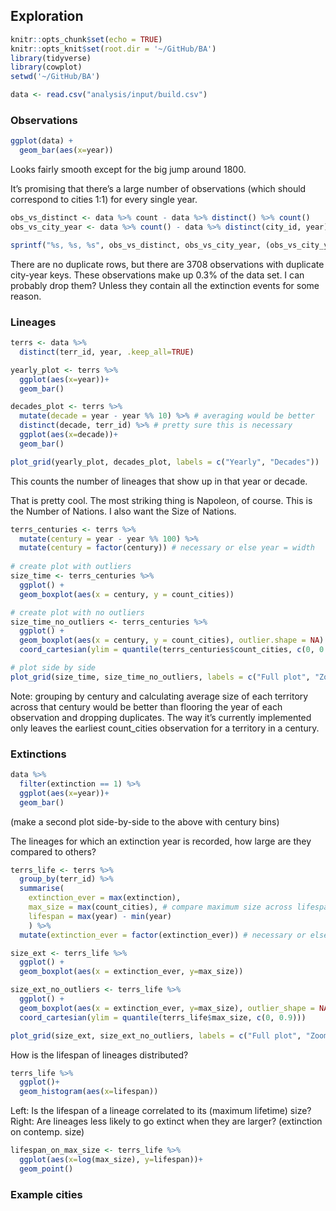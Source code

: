 ## Exploration

```r
knitr::opts_chunk$set(echo = TRUE)
knitr::opts_knit$set(root.dir = '~/GitHub/BA')
library(tidyverse)
library(cowplot)
setwd('~/GitHub/BA')
```

```r
data <- read.csv("analysis/input/build.csv")
```

### Observations

```r
ggplot(data) + 
  geom_bar(aes(x=year))
```

Looks fairly smooth except for the big jump around 1800.

It's promising that there's a large number of observations (which should correspond to cities 1:1) for every single year.

```r
obs_vs_distinct <- data %>% count - data %>% distinct() %>% count()
obs_vs_city_year <- data %>% count() - data %>% distinct(city_id, year) %>% count()

sprintf("%s, %s, %s", obs_vs_distinct, obs_vs_city_year, (obs_vs_city_year/data %>% count))


```

There are no duplicate rows, but there are 3708 observations with duplicate city-year keys.
These observations make up 0.3% of the data set. I can probably drop them? Unless they contain all the extinction events for some reason.

### Lineages

```r
terrs <- data %>% 
  distinct(terr_id, year, .keep_all=TRUE)
```


```r
yearly_plot <- terrs %>% 
  ggplot(aes(x=year))+
  geom_bar()

decades_plot <- terrs %>% 
  mutate(decade = year - year %% 10) %>% # averaging would be better
  distinct(decade, terr_id) %>% # pretty sure this is necessary
  ggplot(aes(x=decade))+
  geom_bar()

plot_grid(yearly_plot, decades_plot, labels = c("Yearly", "Decades"))
```

This counts the number of lineages that show up in that year or decade.

That is pretty cool. The most striking thing is Napoleon, of course.
This is the Number of Nations. I also want the Size of Nations.

```r
terrs_centuries <- terrs %>% 
  mutate(century = year - year %% 100) %>% 
  mutate(century = factor(century)) # necessary or else year = width
  
# create plot with outliers
size_time <- terrs_centuries %>% 
  ggplot() + 
  geom_boxplot(aes(x = century, y = count_cities))

# create plot with no outliers
size_time_no_outliers <- terrs_centuries %>% 
  ggplot() + 
  geom_boxplot(aes(x = century, y = count_cities), outlier.shape = NA) +
  coord_cartesian(ylim = quantile(terrs_centuries$count_cities, c(0, 0.96)))

# plot side by side
plot_grid(size_time, size_time_no_outliers, labels = c("Full plot", "Zoom"))
```

Note: grouping by century and calculating average size of each territory across that century would be better than flooring the year of each observation and dropping duplicates. The way it's currently implemented only leaves the earliest count_cities observation for a territory in a century.

### Extinctions

```r
data %>%
  filter(extinction == 1) %>% 
  ggplot(aes(x=year))+
  geom_bar()
```

(make a second plot side-by-side to the above with century bins)

The lineages for which an extinction year is recorded, how large are they compared to others?

```r
terrs_life <- terrs %>% 
  group_by(terr_id) %>% 
  summarise(
    extinction_ever = max(extinction), 
    max_size = max(count_cities), # compare maximum size across lifespan
    lifespan = max(year) - min(year)
    ) %>% 
  mutate(extinction_ever = factor(extinction_ever)) # necessary or else year = width

size_ext <- terrs_life %>% 
  ggplot() + 
  geom_boxplot(aes(x = extinction_ever, y=max_size))

size_ext_no_outliers <- terrs_life %>% 
  ggplot() + 
  geom_boxplot(aes(x = extinction_ever, y=max_size), outlier_shape = NA) +
  coord_cartesian(ylim = quantile(terrs_life$max_size, c(0, 0.9)))

plot_grid(size_ext, size_ext_no_outliers, labels = c("Full plot", "Zoom"))
```

How is the lifespan of lineages distributed?

```r
terrs_life %>% 
  ggplot()+
  geom_histogram(aes(x=lifespan))
```

Left: Is the lifespan of a lineage correlated to its (maximum lifetime) size? 
Right: Are lineages less likely to go extinct when they are larger? (extinction on contemp. size)

```r
lifespan_on_max_size <- terrs_life %>% 
  ggplot(aes(x=log(max_size), y=lifespan))+
  geom_point()
```




### Example cities
